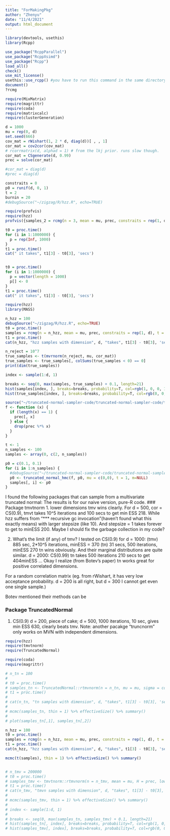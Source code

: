 ```yaml
---
title: "ForMakingPkg"
author: "Zhenyu"
date: "11/4/2021"
output: html_document
---
```


```r
library(devtools, usethis)
library(Rcpp)
```

```r
use_package("RcppParallel")
use_package("RcppXsimd")
use_package("Rcpp")
load_all()
check()
use_mit_license()
usethis::use_rcpp() #you have to run this command in the same directory where src/ is
document()
?rcmg
```

```r
require(MixMatrix)
require(magrittr)
require(coda)
require(matrixcalc)
require(clusterGeneration)

d = 1000
mu = rep(0, d)
set.seed(666)
cov_mat = rWishart(1, 2 * d, diag(d))[ , , 1]
cor_mat = cov2cor(cov_mat)
# rcorrmatrix(d, alphad = 1) # from the lkj prior. runs slow though.
cor_mat = CSgenerate(d, 0.99)
prec = solve(cor_mat)

#cor_mat = diag(d)
#prec = diag(d)

constraits = 0
p0 = runif(d, 0, 1)
t = 2
burnin = 20
#debugSource("~/zigzag/R/hzz.R", echo=TRUE)
```

```r
require(profvis)
require(hzz)
profvis({samples_2 = rcmg(n = 3, mean = mu, prec, constraits = rep(1, d), t = 100, burnin = 0, p0 = rep(0.1, d))})
```
```r
t0 = proc.time()
for (i in 1:1000000) {
  p = rep(Inf, 1000)
}
t1 = proc.time()
cat(" it takes", t1[3] - t0[3], 'secs')


t0 = proc.time()
for (i in 1:1000000) {
  p = vector(length = 1000)
  p[] <- 0
}
t1 = proc.time()
cat(" it takes", t1[3] - t0[3], 'secs')

```


```r
require(hzz)
library(MASS)

n_hzz = 100
debugSource("~/zigzag/R/hzz.R", echo=TRUE)
t0 = proc.time()
samples = rcmg(n = n_hzz, mean = mu, prec, constraits = rep(1, d), t = 1, burnin = 0, p0 = rep(0.1, d))
t1 = proc.time()
cat(n_hzz, "hzz samples with dimension", d, "takes", t1[3] - t0[3], 'secs')

n_reject = 10^7
true_samples <- t(mvrnorm(n_reject, mu, cor_mat))
true_samples <- true_samples[, colSums(true_samples < 0) == 0]
print(dim(true_samples))

index <- sample(1:d, 1)

breaks <- seq(0, max(samples, true_samples) + 0.1, length=21)
hist(samples[index, ], breaks=breaks, probability=T, col=rgb(1, 0, 0, 1/4), xlim=c(0, 5))
hist(true_samples[index, ], breaks=breaks, probability=T, col=rgb(0, 0, 1, 1/4), xlim=c(0, 5), add=T)
```


```r
source("~/truncated-normal-sampler-code/truncated-normal-sampler-code/truncated_normal_hmc.R", echo=TRUE)
f <- function (x) {
  if (length(x) == 1) {
    prec[, x]
  } else {
    drop(prec %*% x)
  }
}

t <- 1
n_samples <- 100
samples <- array(0, c(2, n_samples))

p0 = c(0.1, 0.1)
for (i in 1:n_samples) {
  #debugSource("~/truncated-normal-sampler-code/truncated-normal-sampler-code/truncated_normal_hmc.R", echo=TRUE)
  p0 <- truncated_normal_hmc(f, p0, mu = c(0,0), t = 1, m=NULL)
  samples[, i] <- p0
}
```

I found the following packages that can sample from a multivariate truncated normal:
The results is for our naive version, pure-R code.
### Package tmvtnorm
1. lower dimensions tmv wins clearly. For d = 500, cor = CS(0.9), tmvt takes 10^5 iterations and 100 secs to get min ESS 218. While hzz suffers from "*** recursive gc invocation"(haven't found what this exactly means) with larger stepsize (like 10). And stepsize = 1 takes forever to get to minESS 200. Maybe I should fix the garbage collection in my code?

2. What's the limit (if any) of tmv? 
I tested on CS(0.9) for 
d = 1000: 
(tmv) 885 sec, 2*10^5 iterations, minESS = 370 (tn) 31 secs, 500 iterations, minESS 270
tn wins obviously. And their marginal distributions are quite similar.
d = 2000: CS(0.99) tn takes 500 iterations 210 secs to get 404minESS 
...
Okay I realize (from Botev's paper) tn works great for positive correlated dimensions. 

For a random correlation matrix (eg. from rWishart, it has very low acceptance probability. d = 200 is all right, but d = 300 I cannot get even one single sample.)

Botev mentioned their methods can be 

### Package TruncatedNormal
1. CS(0.9) d = 200, piece of cake; d = 500, 1000 iterations, 10 sec, gives min ESS 630, clearly beats tmv.
Note: another pacakge "truncnorm" only works on MVN with independent dimensions.
```r
require(hzz)
require(tmvtnorm)
require(TruncatedNormal)

require(coda)
require(magrittr)

# n_tn = 100
# 
# t0 = proc.time()
# samples_tn <- TruncatedNormal::rtmvnorm(n = n_tn, mu = mu, sigma = cor_mat, lb = rep(0, d), ub = rep(Inf, d))
# t1 = proc.time()
# 
# cat(n_tn, "tn samples with dimension", d, "takes", t1[3] - t0[3], 'secs', '\n')
# 
# mcmc(samples_tn, thin = 1) %>% effectiveSize() %>% summary()
# 
# plot(samples_tn[,1], samples_tn[,2])

n_hzz = 100
t0 = proc.time()
samples = rcmg(n = n_hzz, mean = mu, prec, constraits = rep(1, d), t = 10, burnin = 0, p0 = rep(0.1, d))
t1 = proc.time()
cat(n_hzz, "hzz samples with dimension", d, "takes", t1[3] - t0[3], 'secs', '\n')

mcmc(t(samples), thin = 1) %>% effectiveSize() %>% summary()


# n_tmv = 200000
# t0 = proc.time()
# samples_tmv <- tmvtnorm::rtmvnorm(n = n_tmv, mean = mu, H = prec, lower = rep(0, d), upper = rep(Inf, d), algorithm="gibbs")
# t1 = proc.time()
# cat(n_tmv, "tmvn samples with dimension", d, "takes", t1[3] - t0[3], 'secs')
# 
# mcmc(samples_tmv, thin = 1) %>% effectiveSize() %>% summary()
# 
# index <- sample(1:d, 1)
# 
# breaks <- seq(0, max(samples_tn, samples_tmv) + 0.1, length=21)
# hist(samples_tn[, index], breaks=breaks, probability=T, col=rgb(1, 0, 0, 1/4), xlim=c(0, 5))
# hist(samples_tmv[, index], breaks=breaks, probability=T, col=rgb(0, 0, 1, 1/4), xlim=c(0, 5), add=T)
```
```r

```


